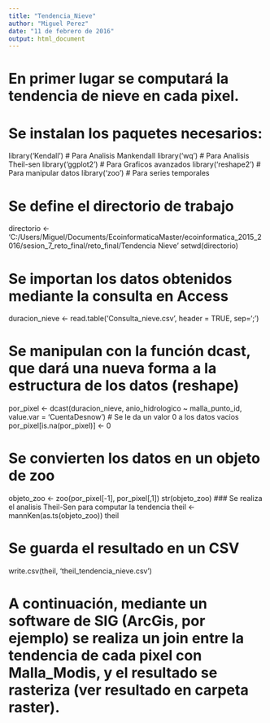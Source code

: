 ```yaml
---
title: "Tendencia_Nieve"
author: "Miguel Perez"
date: "11 de febrero de 2016"
output: html_document
---
```


# En primer lugar se computará la tendencia de nieve en cada pixel.
# Se instalan los paquetes necesarios:
library('Kendall')  # Para Analisis Mankendall
library('wq')       # Para Analisis Theil-sen 
library('ggplot2')  # Para Graficos avanzados 
library('reshape2') # Para manipular datos
library('zoo')      # Para series temporales 

# Se define el directorio de trabajo
directorio <- 'C:/Users/Miguel/Documents/EcoinformaticaMaster/ecoinformatica_2015_2016/sesion_7_reto_final/reto_final/Tendencia Nieve'
setwd(directorio)

# Se importan los datos obtenidos mediante la consulta en Access
duracion_nieve <- read.table('Consulta_nieve.csv', header = TRUE, sep=';')

# Se manipulan con la función dcast, que dará una nueva forma a la estructura de los datos (reshape) 
por_pixel <- dcast(duracion_nieve, anio_hidrologico ~ malla_punto_id, value.var = 'CuentaDesnow')
# Se le da un valor 0 a los datos vacios
por_pixel[is.na(por_pixel)] <- 0

# Se convierten los datos en un objeto de zoo 
objeto_zoo <- zoo(por_pixel[-1], por_pixel[,1])
str(objeto_zoo)
### Se realiza el analisis Theil-Sen para computar la tendencia
theil <- mannKen(as.ts(objeto_zoo))
theil

# Se guarda el resultado en un CSV
write.csv(theil, 'theil_tendencia_nieve.csv')

# A continuación, mediante un software de SIG (ArcGis, por ejemplo) se realiza un join entre la tendencia de cada pixel con Malla_Modis, y el resultado se rasteriza (ver resultado en carpeta raster).